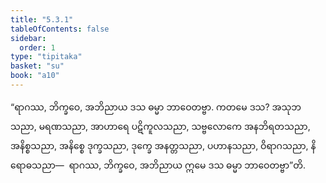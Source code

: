 ```yaml
---
title: "5.3.1"
tableOfContents: false
sidebar:
  order: 1
type: "tipitaka"
basket: "su"
book: "a10"
---
```



<DynamicBreadcrumb />

<Division number="237" book="a10">

<Paragraph number="1527" book="a10">
“ရာဂဿ, ဘိက္ခဝေ, အဘိညာယ ဒသ ဓမ္မာ ဘာဝေတဗ္ဗာ. ကတမေ ဒသ? အသုဘသညာ, မရဏသညာ, အာဟာရေ ပဋိကူလသညာ, သဗ္ဗလောကေ အနဘိရတသညာ, အနိစ္စသညာ, အနိစ္စေ ဒုက္ခသညာ, ဒုက္ခေ အနတ္တသညာ, ပဟာနသညာ, ဝိရာဂသညာ, နိရောဓသညာ—  ရာဂဿ, ဘိက္ခဝေ, အဘိညာယ ဣမေ ဒသ ဓမ္မာ ဘာဝေတဗ္ဗာ”တိ.
</Paragraph>
</Division>